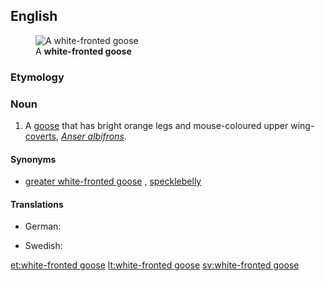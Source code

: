 ==English==
[[Image:White-fronted.goose.750pix.jpg|thumb|A '''white-fronted goose''']]

===Etymology===
{{rfe}}

===Noun===
{{en-noun|head=[[white]]-[[fronted]] [[goose]]|pl=white-fronted geese}}

# A [[goose]] that has bright orange legs and mouse-coloured upper wing-[[covert]]s, ''[[Anser albifrons]]''.

====Synonyms====
* [[greater white-fronted goose]] {{qualifier|North America}}, [[specklebelly]] {{qualifier|Northern and Central North America, colloquial}}

====Translations====
{{trans-top|''Anser albifrons''}}
* German: {{t+|de|Blässgans}}
{{trans-mid}}
* Swedish: {{t+|sv|bläsgås}}
{{trans-bottom}}

[[et:white-fronted goose]]
[[lt:white-fronted goose]]
[[sv:white-fronted goose]]